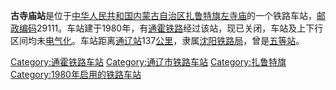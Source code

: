 {{Unreferenced|time=2019-12-10T08:53:27+00:00}}
{{noteTA
|1=zh-cn:始发车次; zh-hk:列車班次;
|2=zh-cn:车次; zh-hk:班次;
}}
{{Infobox China railway station 
|车站名称 = 古寺庙站
|车站名称拼音 = 
|车站地址 = [[内蒙古自治区|内蒙古自治区]][[扎鲁特旗|扎鲁特旗]]
|归属 = [[沈阳铁路局|沈阳铁路局]]
|车站等级 = [[五等站_(中铁)|五等站]]
|线路 = [[通霍铁路|通霍铁路]]
}}
'''古寺庙站'''是位于[[中华人民共和国|中华人民共和国]][[内蒙古自治区|内蒙古自治区]][[扎鲁特旗|扎鲁特旗]][[左寺庙|左寺庙]]的一个铁路车站，[[邮政编码|邮政编码]]29111。车站建于1980年，有[[通霍铁路|通霍铁路]]经过该站，现已关闭，车站及上下行区间均未[[电气化|电气化]]。车站距离[[通辽站|通辽站]]137[[公里|公里]]，隶属[[沈阳铁路局|沈阳铁路局]]，曾是[[五等站_(中铁)|五等站]]。

{{start rail box}}
{{s-inop|[[道老杜站|道老杜站]]}}
{{s-line|[[通霍铁路|通霍铁路]]}}
{{s-inop|[[四合台站|四合台站]]}}
{{end box}}
{{通霍铁路}}
{{铁路车站小作品}}
{{内蒙古小作品}}

[[Category:通霍铁路车站|Category:通霍铁路车站]]
[[Category:通辽市铁路车站|Category:通辽市铁路车站]]
[[Category:扎鲁特旗|Category:扎鲁特旗]]
[[Category:1980年启用的铁路车站|Category:1980年启用的铁路车站]]